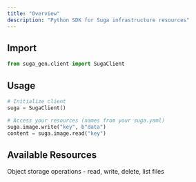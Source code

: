 ```yaml
---
title: "Overview"
description: "Python SDK for Suga infrastructure resources"
---
```


## Import

```python
from suga_gen.client import SugaClient
```

## Usage

```python
# Initialize client
suga = SugaClient()

# Access your resources (names from your suga.yaml)
suga.image.write("key", b"data")
content = suga.image.read("key")
```

## Available Resources

<CardGroup cols={2}>
  <Card title="Storage" icon="database" href="/sdk-reference/python/storage">
    Object storage operations - read, write, delete, list files
  </Card>
</CardGroup>
